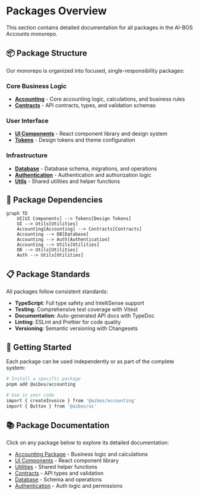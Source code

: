 # Packages Overview

This section contains detailed documentation for all packages in the AI-BOS Accounts monorepo.

## 📦 Package Structure

Our monorepo is organized into focused, single-responsibility packages:

### Core Business Logic

- **[Accounting](/packages/accounting)** - Core accounting logic, calculations, and business rules
- **[Contracts](/packages/contracts)** - API contracts, types, and validation schemas

### User Interface

- **[UI Components](/packages/ui)** - React component library and design system
- **[Tokens](/packages/tokens)** - Design tokens and theme configuration

### Infrastructure

- **[Database](/packages/db)** - Database schema, migrations, and operations
- **[Authentication](/packages/auth)** - Authentication and authorization logic
- **[Utils](/packages/utils)** - Shared utilities and helper functions

## 🔗 Package Dependencies

```mermaid
graph TD
    UI[UI Components] --> Tokens[Design Tokens]
    UI --> Utils[Utilities]
    Accounting[Accounting] --> Contracts[Contracts]
    Accounting --> DB[Database]
    Accounting --> Auth[Authentication]
    Accounting --> Utils[Utilities]
    DB --> Utils[Utilities]
    Auth --> Utils[Utilities]
```

## 📋 Package Standards

All packages follow consistent standards:

- **TypeScript**: Full type safety and IntelliSense support
- **Testing**: Comprehensive test coverage with Vitest
- **Documentation**: Auto-generated API docs with TypeDoc
- **Linting**: ESLint and Prettier for code quality
- **Versioning**: Semantic versioning with Changesets

## 🚀 Getting Started

Each package can be used independently or as part of the complete system:

```bash
# Install a specific package
pnpm add @aibos/accounting

# Use in your code
import { createInvoice } from '@aibos/accounting'
import { Button } from '@aibos/ui'
```

## 📚 Package Documentation

Click on any package below to explore its detailed documentation:

- [Accounting Package](/packages/accounting) - Business logic and calculations
- [UI Components](/packages/ui) - React component library
- [Utilities](/packages/utils) - Shared helper functions
- [Contracts](/packages/contracts) - API types and validation
- [Database](/packages/db) - Schema and operations
- [Authentication](/packages/auth) - Auth logic and permissions
